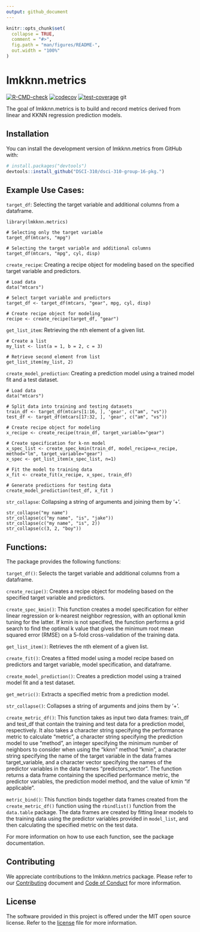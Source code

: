 ```yaml
---
output: github_document
---
```


<!-- README.md is generated from README.Rmd. Please edit that file -->


```r
knitr::opts_chunk$set(
  collapse = TRUE,
  comment = "#>",
  fig.path = "man/figures/README-",
  out.width = "100%"
)
```

# lmkknn.metrics

<!-- badges: start -->
[![R-CMD-check](https://github.com/DSCI-310/dsci-310-group-16-pkg/actions/workflows/R-CMD-check.yaml/badge.svg)](https://github.com/DSCI-310/dsci-310-group-16-pkg/actions/workflows/R-CMD-check.yaml/badge.svg)
[![codecov](https://codecov.io/gh/DSCI-310/dsci-310-group-16-pkg/branch/master/graph/badge.svg?token=qCuceyp6lY)](https://codecov.io/gh/DSCI-310/dsci-310-group-16-pkg/branch/master/graph/badge.svg?token=qCuceyp6lY)
[![test-coverage](https://github.com/DSCI-310/dsci-310-group-16-pkg/actions/workflows/test-coverage.yaml/badge.svg)](https://github.com/DSCI-310/dsci-310-group-16-pkg/actions/workflows/test-coverage.yaml/badge.svg)
git 
<!-- badges: end -->

The goal of lmkknn.metrics is to build and record metrics derived from linear and KKNN regression prediction models.

## Installation

You can install the development version of lmkknn.metrics from GitHub with:

``` r
# install.packages("devtools")
devtools::install_github("DSCI-310/dsci-310-group-16-pkg.")
```

## Example Use Cases:

`target_df`: Selecting the target variable and additional columns from a dataframe.
```
library(lmkknn.metrics)

# Selecting only the target variable
target_df(mtcars, "mpg")

# Selecting the target variable and additional columns
target_df(mtcars, "mpg", cyl, disp)
```

`create_recipe`: Creating a recipe object for modeling based on the specified target variable and predictors.
```
# Load data
data("mtcars")

# Select target variable and predictors
target_df <- target_df(mtcars, "gear", mpg, cyl, disp)

# Create recipe object for modeling
recipe <- create_recipe(target_df, "gear")

```

`get_list_item`: Retrieving the nth element of a given list.
```
# Create a list
my_list <- list(a = 1, b = 2, c = 3)

# Retrieve second element from list
get_list_item(my_list, 2)

```

`create_model_prediction`: Creating a prediction model using a trained model fit and a test dataset.
```
# Load data
data("mtcars")

# Split data into training and testing datasets
train_df <- target_df(mtcars[1:16, ], 'gear', c("am", "vs"))
test_df <- target_df(mtcars[17:32, ], 'gear', c("am", "vs"))

# Create recipe object for modeling
x_recipe <- create_recipe(train_df, target_variable="gear")

# Create specification for k-nn model
x_spec_list <- create_spec_kmin(train_df, model_recipe=x_recipe, method="lm", target_variable="gear")
x_spec <- get_list_item(x_spec_list, n=1)

# Fit the model to training data
x_fit <- create_fit(x_recipe, x_spec, train_df)

# Generate predictions for testing data
create_model_prediction(test_df, x_fit )

```
`str_collapse`: Collapsing a string of arguments and joining them by '+'.
```
str_collapse("my name")
str_collapse(c("my name", "is", "jake"))
str_collapse(c("my name", "is", 2))
str_collapse(c(3, 2, "boy"))

```

## Functions:

The package provides the following functions:

`target_df()`: Selects the target variable and additional columns from a dataframe.

`create_recipe()`: Creates a recipe object for modeling based on the specified target variable and predictors.

`create_spec_kmin()`: This function creates a model specification for either linear regression or k-nearest neighbor regression, with an optional kmin tuning for the latter. If kmin is not specified, the function performs a grid search to find the optimal k value that gives the minimum root mean squared error (RMSE) on a 5-fold cross-validation of the training data.

`get_list_item()`: Retrieves the nth element of a given list.

`create_fit()`: Creates a fitted model using a model recipe based on predictors and target variable, model specification, and dataframe.

`create_model_prediction()`: Creates a prediction model using a trained model fit and a test dataset.

`get_metric()`: Extracts a specified metric from a prediction model.

`str_collapse()`: Collapses a string of arguments and joins them by '+'.

`create_metric_df()`: This function takes as input two data frames: train_df and test_df that contain the training and test data for a prediction model, respectively. It also takes a character string specifying the performance metric to calculate "metric", a character string specifying the prediction model to use "method", an integer specifying the minimum number of neighbors to consider when using the "kknn" method "kmin", a character string specifying the name of the target variable in the data frames target_variable, and a character vector specifying the names of the predictor variables in the data frames "predictors_vector". The function returns a data frame containing the specified performance metric, the predictor variables, the prediction model method, and the value of kmin "if applicable".

`metric_bind()`: This function binds together data frames created from the `create_metric_df()` function using the `rbindlist()` function from the `data.table` package. The data frames are created by fitting linear models to the training data using the predictor variables provided in `model_list`, and then calculating the specified metric on the test data.

For more information on how to use each function, see the package documentation.


## Contributing
We appreciate contributions to the lmkknn.metrics package. Please refer to our [Contributing](https://github.com/DSCI-310/dsci-310-group-16-pkg/blob/master/CONTRIBUTING.md) document and [Code of Conduct](https://github.com/DSCI-310/dsci-310-group-16-pkg/blob/master/CODE_OF_CONDUCT.md) for more information.

## License
The software provided in this project is offered under the MIT open source license. Refer to the [license](https://github.com/DSCI-310/dsci-310-group-16-pkg/blob/master/LICENSE.md) file for more information.

